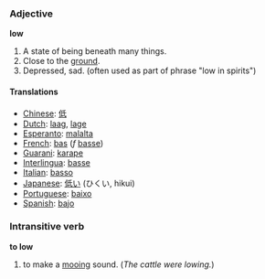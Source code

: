 ===Adjective===
'''low'''

#A state of being beneath many things.
#Close to the [[ground]].
#Depressed, sad. (often used as part of phrase "low in spirits")

====Translations====
*[[Chinese]]: [[低]]
*[[Dutch]]: [[laag]], [[lage]]
*[[Esperanto]]: [[malalta]]
*[[French]]: [[bas]] (''f'' [[basse]])
*[[Guarani]]: [[karape]]
*[[Interlingua]]: [[basse]]
*[[Italian]]: [[basso]]
*[[Japanese]]: [[低い]] (ひくい, hikui)
*[[Portuguese]]: [[baixo]]
*[[Spanish]]: [[bajo]]

===Intransitive verb===
'''to low'''

#to make a [[moo]]ing sound.  (''The cattle were lowing.'')